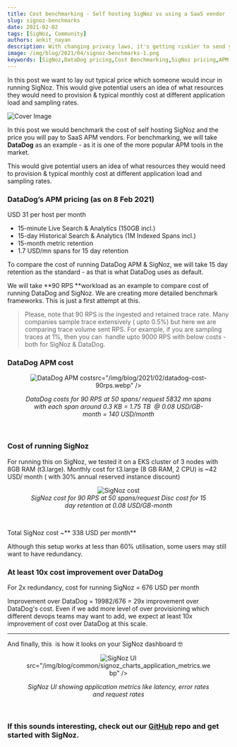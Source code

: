 ```yaml
---
title: Cost benchmarking - Self hosting SigNoz vs using a SaaS vendor
slug: signoz-benchmarks
date: 2021-02-02
tags: [SigNoz, Community]
authors: ankit_nayan
description: With changing privacy laws, it's getting riskier to send your data to third party SaaS vendors. In the observability domain, traces and logs are something which you don't want to send outside. Let's find out why self-hosted software solutions are replacing SaaS providers now.
image: /img/blog/2021/04/signoz-benchmarks-1.png
keywords: [SigNoz,DataDog pricing,Cost Benchmarking,SigNoz pricing,APM vendors]
---
```


In this post we want to lay out typical price which someone would incur in running SigNoz. This would give potential users an idea of what resources they would need to provision & typical monthly cost at different application load and sampling rates.



![Cover Image](/img/blog/2021/04/signoz-benchmarks-1.webp)

In this post we would benchmark the cost of self hosting SigNoz and the price you will pay to SaaS APM vendors. For benchmarking, we will take **DataDog** as an example - as it is one of the more popular APM tools in the market.

This would give potential users an idea of what resources they would need to provision & typical monthly cost at different application load and sampling rates.

### DataDog’s APM pricing (as on 8 Feb 2021)

USD 31 per host per month

- 15-minute Live Search & Analytics (150GB incl.)
- 15-day Historical Search & Analytics (1M Indexed Spans incl.)
- 15-month metric retention
- 1.7 USD/mn spans for 15 day retention

To compare the cost of running DataDog APM & SigNoz, we will take 15 day retention as the standard - as that is what DataDog uses as default.

We will take **90 RPS **workload as an example to compare cost of running DataDog and SigNoz. We are creating more detailed benchmark frameworks. This is just a first attempt at this.

> Please, note that 90 RPS is the ingested and retained trace rate. Many companies sample trace extensively ( upto 0.5%) but here we are comparing trace volume sent RPS. For example, if you are sampling traces at 1%, then you can  handle upto 9000 RPS with below costs - both for SigNoz & DataDog.

### DataDog APM cost

<figure data-zoomable align='center'>
    <img className="box-shadowed-image"
  alt="DataDog APM cost"
  
  src="/img/blog/2021/02/datadog-cost-90rps.webp"
  />
<figcaption><i>DataDog costs for 90 RPS at 50 spans/ request 5832 mn spans with each span around 0.3 KB = 1.75 TB  @ 0.08 USD/GB-month = 140 USD/month</i></figcaption>
  </figure>
<br/>

### Cost of running SigNoz

For running this on SigNoz, we tested it on a EKS cluster of 3 nodes with 8GB RAM (t3.large). Monthly cost for t3.large (8 GB RAM, 2 CPU) is ~42 USD/ month ( with 30% annual reserved instance discount)

<figure data-zoomable align='center'>
    <img className="box-shadowed-image"
  alt="SigNoz cost"
  src="/img/blog/2021/02/signoz-cost-90rps-1.webp"
  />
<figcaption><i>SigNoz cost for 90 RPS at 50 spans/request Disc cost for 15 day retention at 0.08 USD/GB-month</i></figcaption>
  </figure>
<br/>

Total SigNoz cost ~** 338 USD per month**

Although this setup works at less than 60% utilisation, some users may still want to have redundancy.

### At least 10x cost improvement over DataDog

For 2x redundancy, cost for running SigNoz = 676 USD per month

Improvement over DataDog = 19982/676 = 29x improvement over DataDog's cost. Even if we add more level of over provisioning which different devops teams may want to add, we expect at least 10x improvement of cost over DataDog at this scale.

---

And finally, this  is how it looks on your SigNoz dashboard 🤓

<figure data-zoomable align='center'>
    <img className="box-shadowed-image"
  alt="SigNoz UI"
  
  src="/img/blog/common/signoz_charts_application_metrics.webp"
  />
<figcaption><i>SigNoz UI showing application metrics like latency, error rates and request rates</i></figcaption>
  </figure>
<br/>

### If this sounds interesting, check out our [GitHub](https://github.com/SigNoz/signoz) repo and get started with SigNoz.

